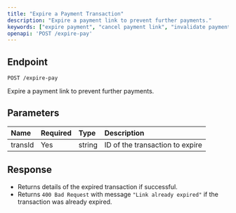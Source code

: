 ```yaml
---
title: "Expire a Payment Transaction"
description: "Expire a payment link to prevent further payments."
keywords: ["expire payment", "cancel payment link", "invalidate payment", "payment API", "expire-pay"]
openapi: 'POST /expire-pay'
---
```


## Endpoint

`POST /expire-pay`

Expire a payment link to prevent further payments.

## Parameters

| Name    | Required | Type   | Description                    |
|:--------|:---------|:-------|:-------------------------------|
| transId | Yes      | string | ID of the transaction to expire|

## Response

- Returns details of the expired transaction if successful.  
- Returns `400 Bad Request` with message `"Link already expired"` if the transaction was already expired.
